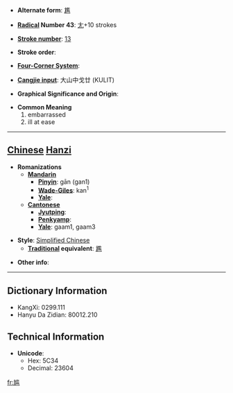 * '''Alternate form''': [[尷]]

* '''[[Wiktionary:Chinese radical index| Radical]] Number 43''': [[Wiktionary:Chinese radical index 尢|尢]]+10 strokes

* '''[[Wiktionary:Chinese total strokes index|Stroke number]]''': [[Wiktionary:Chinese total strokes index 13|13]]

* '''Stroke order''': 

* '''[[Wiktionary:Chinese four corner index|Four-Corner System]]''': 

* '''[[Wiktionary:Chinese Cangjie index|Cangjie input]]''': 大山中戈廿 (KULIT)

* '''Graphical Significance and Origin''': 

* '''Common Meaning'''
*#embarrassed
*# ill at ease


----

== [[Chinese]] [[Hanzi]] ==

* '''Romanizations'''
** '''[[Mandarin]]'''
*** '''[[Pinyin]]''': gān (gan1)
*** '''[[Wade-Giles]]''': kan<sup>1</sup>
*** '''[[Yale]]''': 
** '''[[Cantonese]]'''
*** '''[[Jyutping]]''':
*** '''[[Penkyamp]]''': 
*** '''[[Yale]]''': gaam1, gaam3

* '''Style''': [[Simplified Chinese]] 
** '''[[Traditional Chinese|Traditional]] equivalent''': [[尷]]

* '''Other info''': 

----

== Dictionary Information ==

* KangXi: 0299.111
* Hanyu Da Zidian: 80012.210

== Technical Information ==

* '''Unicode''':
** Hex: 5C34
** Decimal: 23604

[[fr:尴]]